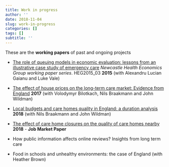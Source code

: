 ```yaml
---
title: Work in progress
author: ''
date: 2018-11-04
slug: work-in-progress
categories: []
tags: []
subtitle: ''
---
```


These are the **working papers** of past and ongoing projects 

- [The role of queuing models in economic evaluation: lessons from an illustrative case study of emergency care](https://pdfs.semanticscholar.org/260c/4eaede4a2b4104b2cf2331f6b7db5226d5dc.pdf) _Newcastle Health Economics Group working paper series_. HEG2015_03 **2015** (with Alexandru Lucian Gaianu and Luke Vale)

- [The effect of house prices on the long-term care market: Evidence from England](/pdf/house_prices_oct18.pdf) **2017** (with Volodymyr Bilotkach, Nils Braakmann and John Wildman)


- [Local budgets and care homes quality in England: a duration analysis](/pdf/duration-quality-oct-18.pdf) **2018** (with  Nils Braakmann and John Wildman)

- [The effect of care home closures on the quality of care homes nearby](/pdf/care-homes-closures-oct18.pdf) **2018** - **Job Market Paper**

- How public information affects online reviews? Insights from long term care

- Food in schools and unhealthy environments: the case of England (with Heather Brown)



